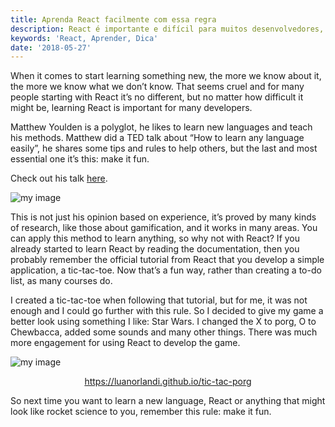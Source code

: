 ```yaml
---
title: Aprenda React facilmente com essa regra
description: React é importante e difícil para muitos desenvolvedores, tornando divertido é uma ótima maneira de aprender
keywords: 'React, Aprender, Dica'
date: '2018-05-27'
---
```


When it comes to start learning something new, the more we know about it, the more we know what we don’t know.
That seems cruel and for many people starting with React it’s no different, but no matter how difficult it might be, learning React is important for many developers.

Matthew Youlden is a polyglot, he likes to learn new languages and teach his methods.
Matthew did a TED talk about “How to learn any language easily”, he shares some tips and rules to help others, but the last and most essential one it’s this: make it fun.

Check out his talk [here](https://youtu.be/Yr_poW-KK1Q?t=879).

![my image](matthew-youlden.jpg)

This is not just his opinion based on experience, it’s proved by many kinds of research, like those about gamification, and it works in many areas.
You can apply this method to learn anything, so why not with React? If you already started to learn React by reading the documentation, then you probably remember the official tutorial from React that you develop a simple application, a tic-tac-toe. Now that’s a fun way, rather than creating a to-do list, as many courses do.

I created a tic-tac-toe when following that tutorial, but for me, it was not enough and I could go further with this rule.
So I decided to give my game a better look using something I like: Star Wars.
I changed the X to porg, O to Chewbacca, added some sounds and many other things.
There was much more engagement for using React to develop the game.

![my image](tic-tac-porg.png)

<p style="text-align: center;">
  <a href="https://luanorlandi.github.io/tic-tac-porg">
    https://luanorlandi.github.io/tic-tac-porg
  </a>
</p>

So next time you want to learn a new language, React or anything that might look like rocket science to you, remember this rule: make it fun.
